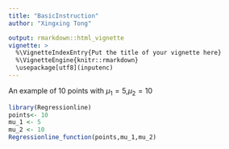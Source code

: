 ```yaml
---
title: "BasicInstruction"
author: "Xingxing Tong"

output: rmarkdown::html_vignette
vignette: >
  %\VignetteIndexEntry{Put the title of your vignette here}
  %\VignetteEngine{knitr::rmarkdown}
  \usepackage[utf8](inputenc)
---
```



An example of 10 points with $\mu_1=5$,$\mu_2=10$

```r
library(Regressionline)
points<- 10
mu_1 <- 5
mu_2 <- 10
Regressionline_function(points,mu_1,mu_2)
```



